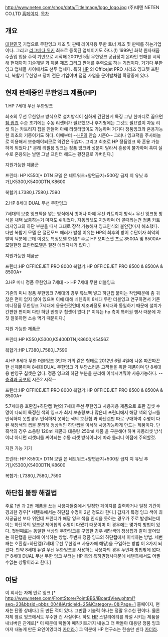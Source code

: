 http://www.neten.com/shop/data/TitleImage/logo_logo.jpg
(주)네텐
NETEN CO.LTD
[http://www.neten.com/ 홈페이지].
[[목차]]

== 개요 ==
[[대한민국]] 기업으로 무한잉크 제조 및 판매 레이저용 무한 토너 제조 및 판매를 하는기업이다. 그리고 [[리그베다 위키]] 최초로 등록된 업체이기도 하다.(!) 1999년 화학 원자재품 수출입 업을 주력 기반으로 시작해 2001년 5월 무한잉크 공급장치 온라인 판매를 시작해 현재까지 기술개발 과 제품 제조 그리고 판매를 주력으로 하는 기업이다. 거기다 무한잉크 업체들 사이에서도 선두 업체다. 특히 [[HP]] 의 Officejet PRO 시리즈 잉크젯 프린터, 복합기 무한잉크 장치 전문 기업이며 점점 사업을 문어발처럼 확장중에 있다.

== 현재 판매중인 무한잉크 제품(HP) ==

1.HP 7세대 무선 무한잉크

최초의 무선 무한잉크 방식으로 설치방식이 심하게 간단한게 특징 그냥 한마디로 꼽으면 [[참 쉽죠]] 수준 초기에는 수동 리셋터가 필요했으나 후기형에는 그것도 필요없이 자동 리셋 되는 카트리지 칩을 만들어 아예 리셋터없이도 가능하며 거기다 정품잉크와 혼용가능한 최초의 기종이기도 하다. 이때부터 --[[HP]]의 안습 시즌0-- 그러나 잉크팩을 주사바늘로 이용해서 보충해야되므로 약간은 귀찮다. 그리고 최초로 HP 정품잉크 와 혼용 가능하게 되었다.[* 본래 리필용 잉크는 정품 잉크와 성분이 달라서 혼용이 불가하며 혹여 실수로 혼용되는 날엔 그날 프린터 헤드는 황천길로 가버린다.]

지원가능한 제품군 

프린터: HP K550[* DTN 모델 은 네트워크+양면급지+500장 급지 지 유닛 추가],K5300,K5400DTN,K8600

복합기:L7380,L7580,L7590

2.HP 8세대 DUAL 무선 무한잉크

7세대의 보충 잉크팩을 넣는 방식에서 벗어나 아예 무선 카트리치 방식+ 무선 잉크통 방식을 채택 보충하는거 마저도 쉬워졌다. 자동리셋도 지원하며 더 골때리는건 정품 카트리지잉크의 하단 부분을 때서 그대로 장착 가능해져 잉크인식의 불안감마저 해소했다. 다만 복합기 모델 은 절전모드 에러가 발생 이유는 HP의 최후의 방어 수단이자 최악의 발악 덕분에 근데 이것도 특정모델 한정[* 주로 HP 오피스젯 프로 8500A 및 8500A+ 모델한정 프린터모델은 절전 에러자체가 없다.]

지원가능한 제품군

프린터:HP OFFICEJET PRO 8000
복합기:HP OFFICEJET PRO 8500 & 8500A & 8500A+


3.HP 미니 정품 무한잉크 7세대 -> HP 7세대 무한 더블잉크

기존의 미니 정품 무한잉크 7세대의 경우 튜브팩 넣고 하단칩 붙이는 작업때문에 좀 귀찮은 면이 없지 않아 있으며 이에 대해 네텐측이 8세대 무한 더블잉크 연구하면서 기존 미니정품 무한잉크 7세대에 응용한것인데 제조과정도 8세대와 동일하기 때문에 설치가 간편한 편이며 다만 하단 반영구 칩셋이 없다.[* 이유는 hp 측이 특허권 행사 때문에 자칫 잘못하면 소송 먹기 때문이다.]


지원 가능한 제품군

프린터:HP K550,K5300,K5400DTN,K8600,K5456Z

복합기:HP L7380,L7580,L7590

4.HP 8세대 무한 더블잉크
3번과 거의 같은 형태로 2012년 6월 4일에 나온 따끈따끈한 신제품이며 8세대 DUAL 무한잉크 가 부담스러운 고객들을 위한 제품이며 단 8세대용 반영구 칩셋은 없다. 정품 잉크의 하단 부분을 분리해 이식시켜줘야 사용가능하다. --[[충격과 공포]]의 시즌2 시작--

프린터:HP OFFICEJET PRO 8000
복합기:HP OFFICEJET PRO 8500 & 8500A & 8500A+

5.7세대용 호환칩+하단캡
1번의 7세대 무선 무한잉크 사용자용 제품으로 호환 칩셋 수명이 다되어 특정한 색의 잉크가 최저 보충량보다 많은데 프린터에서 해당 색의 잉크를 인식하지 못할경우 인식하지 못하는 색의 호환칩 과 하단캡만 따로 구매하여 수명이 다된 해당색의 캡을 분리해 정상적인 하단캡을 이식해 사용가능하게 만드는 제품이다. 단 흑색의 경우 소용량 120ml 제품과 대용량 250ml 제품 을 구분해야 하며 자동리셋 방식이냐 아니면 리셋터를 써야되는 수동 리셋 방식이냐에 따라 틀리니 이점에 주의할것.

지원 가능 기기

프린터: HP K550[* DTN 모델 은 네트워크+양면급지+500장 급지 지 유닛 추가],K5300,K5400DTN,K8600

복합기: L7380,L7580,L7590

== 하단칩 불량 해결법 ==
주로 1번 과 2번 제품을 쓰는 사용자들중에서 일정한 페이지를 출력하거나 일정 기간이 경과한 경우[* 네텐측에서는 하단칩 수명이 2년 정도라 한다.] 갑자기 특정 잉크 색이 최저공급선 보다 위인데 프린터가 해당 잉크 색을 인식을 못하는 경우가 주로 발생되는데 이는 하단쪽의 잉크량 제어칩의 수명이 다됐기 때문이며 이 경우에는 몇가지 방법이 있다. 첫번째로는 동일한 색상의 무한잉크를 구입한 경우 해당색의 정상칩과 같이 붙어있는 하단캡을 분리해 이식하는 방법. 두번째 정품 잉크의 하단캡에서 이식하는 방법. 세번째는 호환칩+하단캡(7세대 무선 무한잉크 사용자에 해당)을 구입하는 방법 이 3가지 되겠다. 만약 8세대 듀얼 무선 무한잉크를 사용하는 사용자의 경우 두번째 방법밖에 없다.[* 8세대 DUAL 무선 무한 잉크 부터는 HP 측의 특허권행사때문에 네텐측에서도 어쩔수없는 상황이라고 한다.]

== 여담 ==
이 회사는 자체 안료 잉크 [* http://www.neten.com/FrontStore/PointBBS/iBoardView.phtml?seq=23&bbsid=pbbs_004&iArticleId=25&iCategory=0&iPage=1 홈페이지, 현재는 단종 상태다.] 도 만든 적이 있다. 그만큼 기술력 하나는 정말 우수한 편이다. 물론 자체 염료 잉크에서도 우수한 건 사실이다. 하도 [[HP]] 스칼리에티를 좌절 시키는 제품을 내놔버린 관계로[* 이 때문에 빡돌아 매직키트까지 내놓고 더 빡돌아 대용량 정품 잉크마저 내놓게 만든 요인이였더라 [[카더라]].] 그 덕분에 HP 연구소는 한숨만 쉰다 [[카더라]]. 

